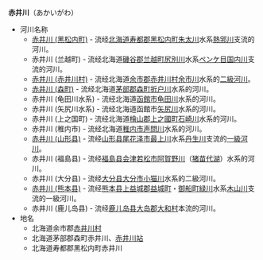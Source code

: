 '''赤井川'''（あかいがわ）
* 河川名称
** [[赤井川_(黑松内町)|赤井川 (黑松内町)]] - 流经[[北海道|北海道]][[寿都郡|寿都郡]][[黑松内町|黑松内町]][[朱太川|朱太川]]水系[[熱郛川|熱郛川]]支流的河川。
** 赤井川 (兰越町) - 流经北海道[[磯谷郡|磯谷郡]][[兰越町|兰越町]][[尻別川|尻別川]]水系[[ペンケ目国内川|ペンケ目国内川]]支流的河川。
** [[赤井川_(赤井川村)|赤井川 (赤井川村)]] - 流经北海道[[余市郡|余市郡]][[赤井川村|赤井川村]][[余市川|余市川]]水系的[[二級河川|二級河川]]。
** [[赤井川_(森町)|赤井川 (森町)]] - 流经北海道[[茅部郡|茅部郡]][[森町_(北海道)|森町]][[折户川_(北海道)|折户川]]水系的河川。
** 赤井川 (龟田川水系) - 流经北海道[[函館市|函館市]][[龟田川|龟田川]]水系的河川。
** 赤井川 (矢尻川水系) - 流经北海道函館市[[矢尻川|矢尻川]]水系的河川。
** 赤井川 (上之国町) - 流经北海道[[檜山郡|檜山郡]][[上之國町|上之國町]][[石崎川_(北海道)|石崎川]]水系的河川。
** 赤井川 (稚内市) - 流经北海道[[稚内市|稚内市]][[声問川|声問川]]水系的河川。
** [[赤井川_(山形县)|赤井川 (山形县)]] - 流经[[山形县|山形县]][[尾花泽市|尾花泽市]][[最上川|最上川]]水系[[丹生川_(山形县)|丹生川]]支流的[[一級水系|一級河川]]。
** 赤井川 (福島县) - 流经[[福島县|福島县]][[会津若松市|会津若松市]][[阿賀野川|阿賀野川]]（[[猪苗代湖|猪苗代湖]]）水系的河川。
** 赤井川 (大分县) - 流经[[大分县|大分县]][[大分市|大分市]][[小猫川|小猫川]]水系的二級河川。
** [[赤井川_(熊本县)|赤井川 (熊本县)]] - 流经[[熊本县|熊本县]][[上益城郡|上益城郡]][[益城町|益城町]]・[[御船町|御船町]][[緑川|緑川]]水系[[木山川|木山川]]支流的一級河川。
** 赤井川 (鹿儿岛县) - 流经[[鹿儿岛县|鹿儿岛县]][[大島郡_(鹿儿岛县)|大岛郡]][[大和村|大和村]]本流的河川。
* 地名
** 北海道余市郡[[赤井川村|赤井川村]]
** 北海道茅部郡森町赤井川、[[赤井川站|赤井川站]]
** 北海道寿都郡黑松内町赤井川

{{disambig|Cat=三字日本地名消歧義}}